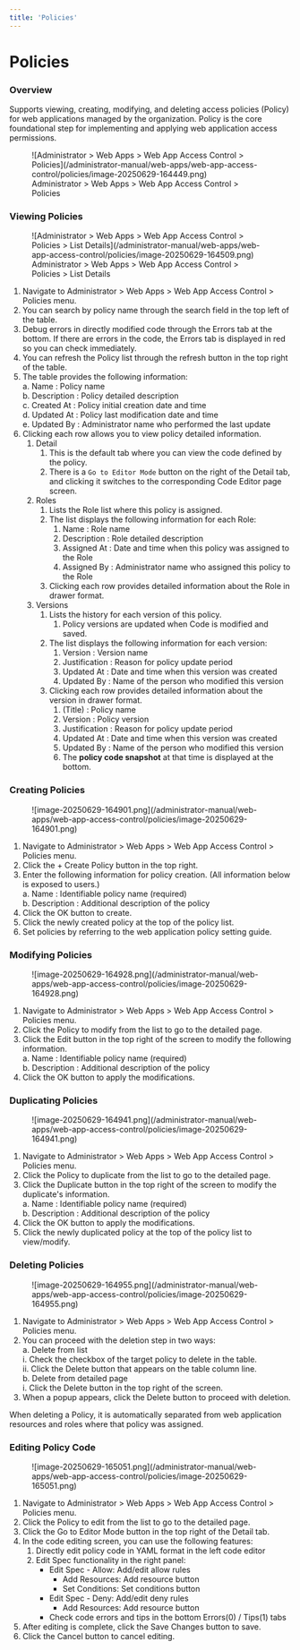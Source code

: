 ```yaml
---
title: 'Policies'
---
```



# Policies

### Overview

Supports viewing, creating, modifying, and deleting access policies (Policy) for web applications managed by the organization. Policy is the core foundational step for implementing and applying web application access permissions.

<figure data-layout="center" data-align="center">
![Administrator &gt; Web Apps &gt; Web App Access Control &gt; Policies](/administrator-manual/web-apps/web-app-access-control/policies/image-20250629-164449.png)
<figcaption>
Administrator &gt; Web Apps &gt; Web App Access Control &gt; Policies
</figcaption>
</figure>

### Viewing Policies

<figure data-layout="center" data-align="center">
![Administrator &gt; Web Apps &gt; Web App Access Control &gt; Policies &gt; List Details](/administrator-manual/web-apps/web-app-access-control/policies/image-20250629-164509.png)
<figcaption>
Administrator &gt; Web Apps &gt; Web App Access Control &gt; Policies &gt; List Details
</figcaption>
</figure>

1. Navigate to Administrator &gt; Web Apps &gt; Web App Access Control &gt; Policies menu.
2. You can search by policy name through the search field in the top left of the table.
3. Debug errors in directly modified code through the Errors tab at the bottom. If there are errors in the code, the Errors tab is displayed in red so you can check immediately.
4. You can refresh the Policy list through the refresh button in the top right of the table.
5. The table provides the following information:<br/>a. Name : Policy name<br/>b. Description : Policy detailed description<br/>c. Created At : Policy initial creation date and time<br/>d. Updated At : Policy last modification date and time<br/>e. Updated By : Administrator name who performed the last update
6. Clicking each row allows you to view policy detailed information.
    1. Detail
        1. This is the default tab where you can view the code defined by the policy.
        2. There is a `Go to Editor Mode` button on the right of the Detail tab, and clicking it switches to the corresponding Code Editor page screen.
    2. Roles<br/>
        1. Lists the Role list where this policy is assigned.
        2. The list displays the following information for each Role:
            1. Name : Role name
            2. Description : Role detailed description
            3. Assigned At : Date and time when this policy was assigned to the Role
            4. Assigned By : Administrator name who assigned this policy to the Role
        3. Clicking each row provides detailed information about the Role in drawer format.
    3. Versions
        1. Lists the history for each version of this policy.
            1. Policy versions are updated when Code is modified and saved.
        2.  The list displays the following information for each version:
            1. Version : Version name
            2. Justification : Reason for policy update period
            3. Updated At : Date and time when this version was created
            4. Updated By : Name of the person who modified this version
        3. Clicking each row provides detailed information about the version in drawer format.
            1. (Title) : Policy name
            2. Version : Policy version
            3. Justification : Reason for policy update period
            4. Updated At : Date and time when this version was created
            5. Updated By : Name of the person who modified this version
            6. The **policy code snapshot** at that time is displayed at the bottom.

### Creating Policies

<figure data-layout="center" data-align="center">
![image-20250629-164901.png](/administrator-manual/web-apps/web-app-access-control/policies/image-20250629-164901.png)
</figure>

1. Navigate to Administrator &gt; Web Apps &gt; Web App Access Control &gt; Policies menu.
2. Click the + Create Policy button in the top right.
3. Enter the following information for policy creation. (All information below is exposed to users.)<br/>a. Name : Identifiable policy name (required)<br/>b. Description : Additional description of the policy
4. Click the OK button to create.
5. Click the newly created policy at the top of the policy list.
6. Set policies by referring to the web application policy setting guide.

### Modifying Policies

<figure data-layout="center" data-align="center">
![image-20250629-164928.png](/administrator-manual/web-apps/web-app-access-control/policies/image-20250629-164928.png)
</figure>


1. Navigate to Administrator &gt; Web Apps &gt; Web App Access Control &gt; Policies menu.
2. Click the Policy to modify from the list to go to the detailed page.
3. Click the Edit button in the top right of the screen to modify the following information.<br/>a. Name : Identifiable policy name (required)<br/>b. Description : Additional description of the policy
4. Click the OK button to apply the modifications.

### Duplicating Policies

<figure data-layout="center" data-align="center">
![image-20250629-164941.png](/administrator-manual/web-apps/web-app-access-control/policies/image-20250629-164941.png)
</figure>

1. Navigate to Administrator &gt; Web Apps &gt; Web App Access Control &gt; Policies menu.
2. Click the Policy to duplicate from the list to go to the detailed page.
3. Click the Duplicate button in the top right of the screen to modify the duplicate's information.<br/>a. Name : Identifiable policy name (required)<br/>b. Description : Additional description of the policy
4. Click the OK button to apply the modifications.
5. Click the newly duplicated policy at the top of the policy list to view/modify.

### Deleting Policies

<figure data-layout="center" data-align="center">
![image-20250629-164955.png](/administrator-manual/web-apps/web-app-access-control/policies/image-20250629-164955.png)
</figure>

1. Navigate to Administrator &gt; Web Apps &gt; Web App Access Control &gt; Policies menu.
2. You can proceed with the deletion step in two ways:<br/>a. Delete from list<br/> i. Check the checkbox of the target policy to delete in the table.<br/> ii. Click the Delete button that appears on the table column line.<br/>b. Delete from detailed page<br/> i. Click the Delete button in the top right of the screen.
3. When a popup appears, click the Delete button to proceed with deletion.

<Callout type="important">
When deleting a Policy, it is automatically separated from web application resources and roles where that policy was assigned.
</Callout>

### Editing Policy Code

<figure data-layout="center" data-align="center">
![image-20250629-165051.png](/administrator-manual/web-apps/web-app-access-control/policies/image-20250629-165051.png)
</figure>

1. Navigate to Administrator &gt; Web Apps &gt; Web App Access Control &gt; Policies menu.
2. Click the Policy to edit from the list to go to the detailed page.
3. Click the Go to Editor Mode button in the top right of the Detail tab.
4. In the code editing screen, you can use the following features:
    1. Directly edit policy code in YAML format in the left code editor
    2. Edit Spec functionality in the right panel:
        * Edit Spec - Allow: Add/edit allow rules
            * Add Resources: Add resource button
            * Set Conditions: Set conditions button
        * Edit Spec - Deny: Add/edit deny rules
            * Add Resources: Add resource button
        * Check code errors and tips in the bottom Errors(0) / Tips(1) tabs
5. After editing is complete, click the Save Changes button to save.
6. Click the Cancel button to cancel editing.


